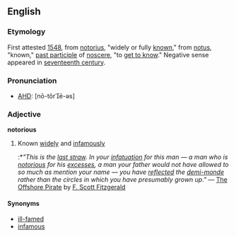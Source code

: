 ==English==
===Etymology===
First attested [[w:1548|1548]], from {{ML.}} [[notorius]], "widely or fully [[known]]," from {{L.}} [[notus ]], "known," [[past participle]] of [[noscere]], "to [[get to know]]." Negative sense appeared in [[w:seventeenth century|seventeenth century]].
===Pronunciation===
*[[AHD]]: [nō-tôrē-əs]

===Adjective===
'''notorious'''
#Known [[widely]] and [[infamously]]
#:*''"This is the [[last straw]]. In your [[infatuation]] for this man — a man who is [[notorious]] for his [[excess]]es, a man your father would not have allowed to so much as mention your name — you have [[reflec]]ted the [[demimonde|demi-monde]] rather than the circles in which you have presumably grown up."'' &mdash; [[w:The Offshore Pirate|The Offshore Pirate]] by [[w:F. Scott Fitzgerald|F. Scott Fitzgerald]]

====Synonyms====
*[[ill-famed]]
*[[infamous]]